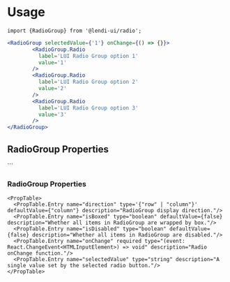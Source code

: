 
# Usage

```
import {RadioGroup} from '@lendi-ui/radio';
```

```jsx
<RadioGroup selectedValue={'1'} onChange={() => {}}>
        <RadioGroup.Radio
          label='LUI Radio Group option 1'
          value='1'
        />
        <RadioGroup.Radio
          label='LUI Radio Group option 2'
          value='2'
        />
        <RadioGroup.Radio
          label='LUI Radio Group option 3'
          value='3'
        />
</RadioGroup>
```
## RadioGroup Properties

<PropTable>
  <PropTable.Entry name="className" defaultValue=""type="boolean" description="Whether the Radio is checked or not."/>
  <PropTable.Entry name="label" type="string" description="Radio display value."/>
  <PropTable.Entry name="legend" type="string" description="It is used to bind the group label information - Good for Screen readers"/>
  <PropTable.Entry name="isBoxed" type="boolean" description="Whether the Radio is checked or not."/>
  <PropTable.Entry name="isChecked" type="boolean" description="Whether the Radio is checked or not."/>
  <PropTable.Entry name="isDisabled" type="boolean" description="Whether the Radio is checked or not."/>
  <PropTable.Entry name="onChange" type="boolean" description="Whether the Radio is checked or not."/>
  <PropTable.Entry name="value" type="string" description="Radio value."/>
</PropTable>
```

### RadioGroup Properties

```
<PropTable>
  <PropTable.Entry name="direction" type='{"row" | "column"}' defaultValue={"column"} description="RadioGroup display direction."/>
  <PropTable.Entry name="isBoxed" type="boolean" defaultValue={false} description="Whether all items in RadioGroup are wrapped by box."/>
  <PropTable.Entry name="isDisabled" type="boolean" defaultValue={false} description="Whether all items in RadioGroup are disabled."/>
  <PropTable.Entry name="onChange" required type="(event: React.ChangeEvent<HTMLInputElement>) => void" description="Radio onChange function."/>
  <PropTable.Entry name="selectedValue" type="string" description="A single value set by the selected radio button."/>
</PropTable>
